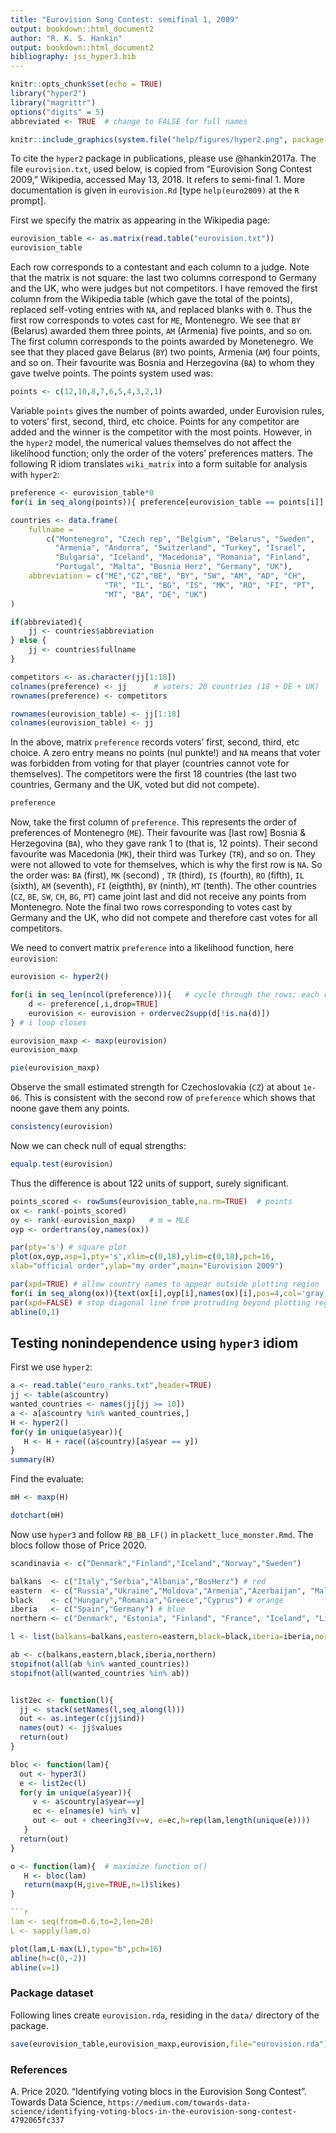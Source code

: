 ```yaml
---
title: "Eurovision Song Contest: semifinal 1, 2009"
output: bookdown::html_document2
author: "R. K. S. Hankin"
output: bookdown::html_document2
bibliography: jss_hyper3.bib
---
```



```r
knitr::opts_chunk$set(echo = TRUE)
library("hyper2")
library("magrittr")
options("digits" = 5)
abbreviated <- TRUE  # change to FALSE for full names
```

```r
knitr::include_graphics(system.file("help/figures/hyper2.png", package = "hyper2"))
```

To cite the `hyper2` package in publications, please use @hankin2017a.
The file `eurovision.txt`, used below, is copied from "Eurovision Song
Contest 2009," Wikipedia, accessed May 13, 2018.  It refers to
semi-final 1.  More documentation is given in `eurovision.Rd` [type
`help(euro2009)` at the `R` prompt].

First we specify the matrix as appearing in the Wikipedia page:

```r
eurovision_table <- as.matrix(read.table("eurovision.txt"))
eurovision_table
```

Each row corresponds to a contestant and each column to a judge.  Note
that the matrix is not square: the last two columns correspond to
Germany and the UK, who were judges but not competitors.  I have
removed the first column from the Wikipedia table (which gave the
total of the points), replaced self-voting entries with `NA`, and
replaced blanks with `0`.  Thus the first row corresponds to votes
cast for `ME`, Montenegro.  We see that `BY` (Belarus) awarded them
three points, `AM` (Armenia) five points, and so on.  The first column
corresponds to the points awarded by Monetenegro.  We see that they
placed gave Belarus (`BY`) two points, Armenia (`AM`) four points, and
so on.  Their favourite was Bosnia and Herzegovina (`BA`) to whom they
gave twelve points.  The points system used was:

```r
points <- c(12,10,8,7,6,5,4,3,2,1)
```

Variable `points` gives the number of points awarded, under Eurovision
rules, to voters' first, second, third, etc choice.  Points for any
competitor are added and the winner is the competitor with the most
points.  However, in the `hyper2` model, the numerical values
themselves do not affect the likelihood function; only the order of
the voters' preferences matters.  The following R idiom translates
`wiki_matrix` into a form suitable for analysis with `hyper2`:

```r
preference <- eurovision_table*0  
for(i in seq_along(points)){ preference[eurovision_table == points[i]] <- i }

countries <- data.frame(
    fullname =
        c("Montenegro", "Czech rep", "Belgium", "Belarus", "Sweden",
          "Armenia", "Andorra", "Switzerland", "Turkey", "Israel",
          "Bulgaria", "Iceland", "Macedonia", "Romania", "Finland",
          "Portugal", "Malta", "Bosnia Herz", "Germany", "UK"),
    abbreviation = c("ME","CZ","BE", "BY", "SW", "AM", "AD", "CH",
                     "TR", "IL", "BG", "IS", "MK", "RO", "FI", "PT",
                     "MT", "BA", "DE", "UK")
)

if(abbreviated){ 
    jj <- countries$abbreviation
} else { 
    jj <- countries$fullname
}

competitors <- as.character(jj[1:18])
colnames(preference) <- jj      # voters; 20 countries (18 + DE + UK)
rownames(preference) <- competitors  

rownames(eurovision_table) <- jj[1:18]
colnames(eurovision_table) <- jj
```

In the above, matrix `preference` records voters' first, second,
third, etc choice.  A zero entry means no points (nul punkte!) and
`NA` means that voter was forbidden from voting for that player
(countries cannot vote for themselves).  The competitors were the
first 18 countries (the last two countries,
Germany and the UK, voted but did not compete).  

```r
preference
```
Now, take the first column of `preference`.  This represents the order
of preferences of Montenegro (`ME`).  Their favourite was [last row]
Bosnia & Herzegovina (`BA`), who they gave rank 1 to (that is, 12
points).  Their second favourite was Macedonia (`MK`), their third was
Turkey (`TR`), and so on.  They were not allowed to vote for themselves,
which is why the first row is `NA`.  So the order was: `BA` (first),
`MK` (second) , `TR` (third), `IS` (fourth), `RO` (fifth), `IL`
(sixth), `AM` (seventh), `FI` (eigthth), `BY` (ninth), `MT` (tenth).
The other countries (`CZ`, `BE`, `SW`, `CH`, `BG`, `PT`) came joint
last and did not receive any points from Montenegro.  Note the final
two rows corresponding to votes cast by Germany and the UK, who did
not compete and therefore cast votes for all competitors.

We need to convert matrix `preference` into a likelihood function,
here `eurovision`:
 
```r
eurovision <- hyper2()

for(i in seq_len(ncol(preference))){   # cycle through the rows; each row is a voter
    d <- preference[,i,drop=TRUE]
	eurovision <- eurovision + ordervec2supp(d[!is.na(d)])
} # i loop closes
```


```r
eurovision_maxp <- maxp(eurovision)
eurovision_maxp
```

```r
pie(eurovision_maxp)
```

Observe the small estimated strength for Czechoslovakia (`CZ`) at
about `1e-06`.  This is consistent with the second row of `preference`
which shows that noone gave them any points.

```r
consistency(eurovision)
```

Now we can check null of equal strengths:

```r
equalp.test(eurovision)
```

Thus the difference is about 122 units of support, surely significant.


```r
points_scored <- rowSums(eurovision_table,na.rm=TRUE)  # points
ox <- rank(-points_scored)
oy <- rank(-eurovision_maxp)   # m = MLE
oyp <- ordertrans(oy,names(ox))

par(pty='s') # square plot
plot(ox,oyp,asp=1,pty='s',xlim=c(0,18),ylim=c(0,18),pch=16,
xlab="official order",ylab="my order",main="Eurovision 2009")

par(xpd=TRUE) # allow country names to appear outside plotting region
for(i in seq_along(ox)){text(ox[i],oyp[i],names(ox)[i],pos=4,col='gray') }
par(xpd=FALSE) # stop diagonal line from protruding beyond plotting region
abline(0,1)
```


## Testing nonindependence using `hyper3` idiom

First we use `hyper2`:

```r
a <- read.table("euro_ranks.txt",header=TRUE)
jj <- table(a$country)
wanted_countries <- names(jj[jj >= 10])
a <- a[a$country %in% wanted_countries,]
H <- hyper2()
for(y in unique(a$year)){
   H <- H + race((a$country)[a$year == y])
}
summary(H)
```

Find the evaluate:

```r
mH <- maxp(H)
```

```r
dotchart(mH)
```

Now use `hyper3` and follow `RB_BB_LF()` in
`plackett_luce_monster.Rmd`.  The blocs follow those of Price 2020.


```r
scandinavia <- c("Denmark","Finland","Iceland","Norway","Sweden")

balkans  <- c("Italy","Serbia","Albania","BosHerz") # red
eastern  <- c("Russia","Ukraine","Moldova","Armenia","Azerbaijan", "Malta","Israel") # purple
black    <- c("Hungary","Romania","Greece","Cyprus") # orange
iberia   <- c("Spain","Germany") # blue
northern <- c("Denmark", "Estonia", "Finland", "France", "Iceland", "Lithuania", "Netherlands", "Norway", "Sweden", "UK") # green

l <- list(balkans=balkans,eastern=eastern,black=black,iberia=iberia,northern=northern)

ab <- c(balkans,eastern,black,iberia,northern)
stopifnot(all(ab %in% wanted_countries))
stopifnot(all(wanted_countries %in% ab))


list2ec <- function(l){
  jj <- stack(setNames(l,seq_along(l)))
  out <- as.integer(c(jj$ind))
  names(out) <- jj$values
  return(out)
}

bloc <- function(lam){
  out <- hyper3()
  e <- list2ec(l)
  for(y in unique(a$year)){
     v <- a$country[a$year==y]
     ec <- e[names(e) %in% v]
     out <- out + cheering3(v=v, e=ec,h=rep(lam,length(unique(e))))
   } 
  return(out)
}
```

```r
o <- function(lam){  # maximize function o()
   H <- bloc(lam)
   return(maxp(H,give=TRUE,n=1)$likes)
}

```r
lam <- seq(from=0.6,to=2,len=20)
L <- sapply(lam,o)
```

```r
plot(lam,L-max(L),type="b",pch=16)
abline(h=c(0,-2))
abline(v=1)
```


### Package dataset {-}

Following lines create `eurovision.rda`, residing in the `data/` directory of the package.

```r
save(eurovision_table,eurovision_maxp,eurovision,file="eurovision.rda")
```


### References {-}

A. Price 2020. "Identifying voting blocs in the Eurovision Song Contest".  Towards Data Science,
`https://medium.com/towards-data-science/identifying-voting-blocs-in-the-eurovision-song-contest-4792065fc337`



